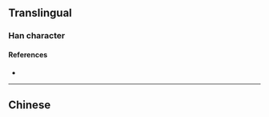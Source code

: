 {{also|潯}}
{{character info/new}}
==Translingual==

===Han character===
{{Han char|rn=85|rad=水|as=06|sn=9|four=|canj=ESMI,XESMI|ids=⿰氵寻}}

====References====
* {{Han ref|kx=0623.171|hdz=31617.010|uh=6D54|ud=27988}}

----

==Chinese==
{{zh-see|潯}}